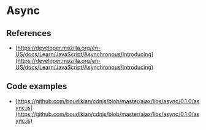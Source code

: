 # Async

## References

- [https://developer.mozilla.org/en-US/docs/Learn/JavaScript/Asynchronous/Introducing](https://developer.mozilla.org/en-US/docs/Learn/JavaScript/Asynchronous/Introducing)

## Code examples

- [https://github.com/boudikian/cdnjs/blob/master/ajax/libs/async/0.1.0/async.js](https://github.com/boudikian/cdnjs/blob/master/ajax/libs/async/0.1.0/async.js)
